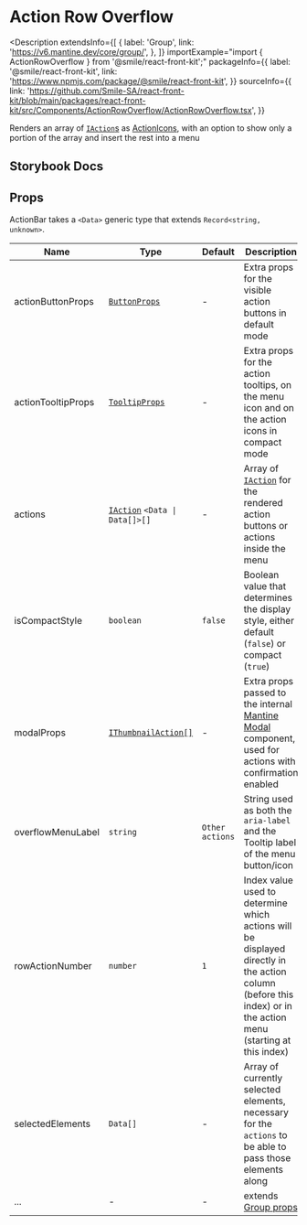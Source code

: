 # Action Row Overflow

<Description
  extendsInfo={[
    {
      label: 'Group',
      link: 'https://v6.mantine.dev/core/group/',
    },
  ]}
  importExample="import { ActionRowOverflow } from '@smile/react-front-kit';"
  packageInfo={{
    label: '@smile/react-front-kit',
    link: 'https://www.npmjs.com/package/@smile/react-front-kit',
  }}
  sourceInfo={{
    link: 'https://github.com/Smile-SA/react-front-kit/blob/main/packages/react-front-kit/src/Components/ActionRowOverflow/ActionRowOverflow.tsx',
  }}
>
  Renders an array of [`IAction`s](../../shared-types/actions#iactiont) as
  [ActionIcons](https://v6.mantine.dev/core/action-icon/), with an option to
  show only a portion of the array and insert the rest into a menu
</Description>

## Storybook Docs

<StorybookEmbed
  storyId="3-custom-components-actionrowoverflow--docs"
  height="820"
/>

## Props

ActionBar takes a `<Data>` generic type that extends `Record<string, unknown>`.

| Name                         | Type                                                           | Default         | Description                                                                                                                                                    |
| ---------------------------- | -------------------------------------------------------------- | --------------- | -------------------------------------------------------------------------------------------------------------------------------------------------------------- |
| actionButtonProps            | [`ButtonProps`](https://v6.mantine.dev/core/button/?t=props)   | -               | Extra props for the visible action buttons in default mode                                                                                                     |
| actionTooltipProps           | [`TooltipProps`](https://v6.mantine.dev/core/tooltip/?t=props) | -               | Extra props for the action tooltips, on the menu icon and on the action icons in compact mode                                                                  |
| actions                      | [`IAction`](./thumbnail#ithumbnailaction) `<Data \| Data[]>[]` | -               | Array of [`IAction`](../../shared-types/actions#iactiont) for the rendered action buttons or actions inside the menu                                           |
| isCompactStyle               | `boolean`                                                      | `false`         | Boolean value that determines the display style, either default (`false`) or compact (`true`)                                                                  |
| modalProps                   | [`IThumbnailAction[]`](./thumbnail#ithumbnailaction)           | -               | Extra props passed to the internal [Mantine Modal](https://v6.mantine.dev/core/modal/) component, used for actions with confirmation enabled                   |
| overflowMenuLabel            | `string`                                                       | `Other actions` | String used as both the `aria-label` and the Tooltip label of the menu button/icon                                                                             |
| rowActionNumber              | `number`                                                       | `1`             | Index value used to determine which actions will be displayed directly in the action column (before this index) or in the action menu (starting at this index) |
| selectedElements <Required/> | `Data[]`                                                       | -               | Array of currently selected elements, necessary for the `actions` to be able to pass those elements along                                                      |
| ...                          | -                                                              | -               | extends [Group props](https://v6.mantine.dev/core/group/?t=props)                                                                                              |
